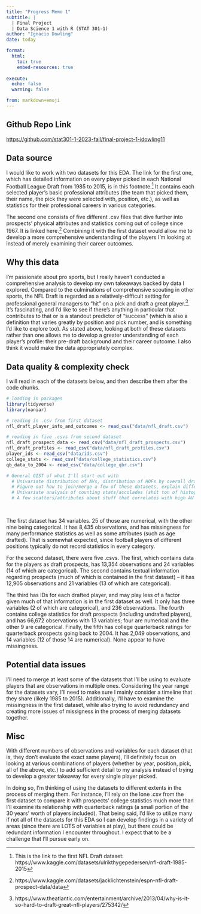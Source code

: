 ```yaml
---
title: "Progress Memo 1"
subtitle: |
  | Final Project 
  | Data Science 1 with R (STAT 301-1)
author: "Ignacio Dowling"
date: today

format:
  html:
    toc: true
    embed-resources: true
    
execute:
  echo: false
  warning: false

from: markdown+emoji 
---
```


::: {.callout-tip icon=false}

## Github Repo Link

[https://github.com/stat301-1-2023-fall/final-project-1-idowling11](https://github.com/stat301-1-2023-fall/final-project-1-idowling11)

:::


## Data source

I would like to work with two datasets for this EDA. The link for the first one, which has detailed information on every player picked in each National Football League Draft from 1985 to 2015, is in this footnote.^[This is the link to the first NFL Draft dataset: https://www.kaggle.com/datasets/ulrikthygepedersen/nfl-draft-1985-2015] It contains each selected player's basic professional attributes (the team that picked them, their name, the pick they were selected with, position, etc.), as well as statistics for their professional careers in various categories.

The second one consists of five different .csv files that dive further into prospects' physical attributes and statistics coming out of college since 1967. It is linked here.^[https://www.kaggle.com/datasets/jacklichtenstein/espn-nfl-draft-prospect-data/data] Combining it with the first dataset would allow me to develop a more comprehensive understanding of the players I'm looking at instead of merely examining their career outcomes.

## Why this data

I'm passionate about pro sports, but I really haven't conducted a comprehensive analysis to develop my own takeaways backed by data I explored. Compared to the culminations of comprehensive scouting in other sports, the NFL Draft is regarded as a relatively-difficult setting for professional general managers to "hit" on a pick and draft a great player.^[https://www.theatlantic.com/entertainment/archive/2013/04/why-is-it-so-hard-to-draft-great-nfl-players/275342/]. It's fascinating, and I'd like to see if there's anything in particular that contributes to that or is a standout predictor of "success" (which is also a definition that varies greatly by position and pick number, and is something I'd like to explore too). As stated above, looking at both of these datasets rather than one allows me to develop a greater understanding of each player's profile: their pre-draft background and their career outcome. I also think it would make the data appropriately complex.

## Data quality & complexity check

I will read in each of the datasets below, and then describe them after the code chunks.
```r
# loading in packages
library(tidyverse)
library(naniar)

# reading in .csv from first dataset
nfl_draft_player_info_and_outcomes <- read_csv("data/nfl_draft.csv") 

# reading in five .csvs from second dataset
nfl_draft_prospect_data <- read_csv("data/nfl_draft_prospects.csv")
nfl_draft_profiles <- read_csv("data/nfl_draft_profiles.csv")
player_ids <- read_csv("data/ids.csv")
college_stats <- read_csv("data/college_statistics.csv")
qb_data_to_2004 <- read_csv("data/college_qbr.csv")

# General GIST of what I'll start out with
  # Univariate distribution of AVs, distribution of HOFs by overall draft pick
  # Figure out how to join/merge a few of these datasets, explain different subsets of years we'll look at since some intersect in diff places
  # Univariate analysis of counting stats/accolades (shit ton of histograms)
  # A few scatters/attributes about stuff that correlates with high AV for QBs
  
  

```
The first dataset has 34 variables. 25 of those are numerical, with the other nine being categorical. It has 8,435 observations, and has missingness for many performance statistics as well as some attributes (such as age drafted). That is somewhat expected, since football players of different positions typically do not record statistics in every category.

For the second dataset, there were five .csvs. The first, which contains data for the players as draft prospects, has 13,354 observations and 24 variables (14 of which are categorical). The second contains textual information regarding prospects (much of which is contained in the first dataset) -- it has 12,905 observations and 21 variables (13 of which are categorical).

The third has IDs for each drafted player, and may play less of a factor given much of that information is in the first dataset as well. It only has three variables (2 of which are categorical), and 236 observations. The fourth contains college statistics for draft prospects (including undrafted players), and has 66,672 observations with 13 variables; four are numerical and the other 9 are categorical. Finally, the fifth has college quarterback ratings for quarterback prospects going back to 2004. It has 2,049 observations, and 14 variables (12 of those 14 are numerical). None appear to have missingness.

## Potential data issues

I'll need to merge at least some of the datasets that I'll be using to evaluate players that are observations in multiple ones. Considering the year range for the datasets vary, I'll need to make sure I mainly consider a timeline that they share (likely 1985 to 2015). Additionally, I'll have to examine the missingness in the first dataset, while also trying to avoid redundancy and creating more issues of missigness in the process of merging datasets together.

## Misc

With different numbers of observations and variables for each dataset (that is, they don't evaluate the exact same players), I'll definitely focus on looking at various combinations of players (whether by year, position, pick, all of the above, etc.) to add sufficient detail to my analysis instead of trying to develop a greater takeaway for every single player picked.

In doing so, I'm thinking of using the datasets to different extents in the process of merging them. For instance, I'll rely on the lone .csv from the first dataset to compare it with prospects' college statistics much more than I'll examine its relationship with quarterback ratings (a small portion of the 30 years' worth of players included). That being said, I'd like to utilize many if not all of the datasets for this EDA so I can develop findings in a variety of areas (since there are LOTS of variables at play), but there could be redundant information I encounter throughout. I expect that to be a challenge that I'll pursue early on.


